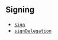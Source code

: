 ## Signing

- [`sign`](/reference/cheatcodes/sign.mdx)
- [`signDelegation`](/reference/cheatcodes/sign-delegation.mdx)
